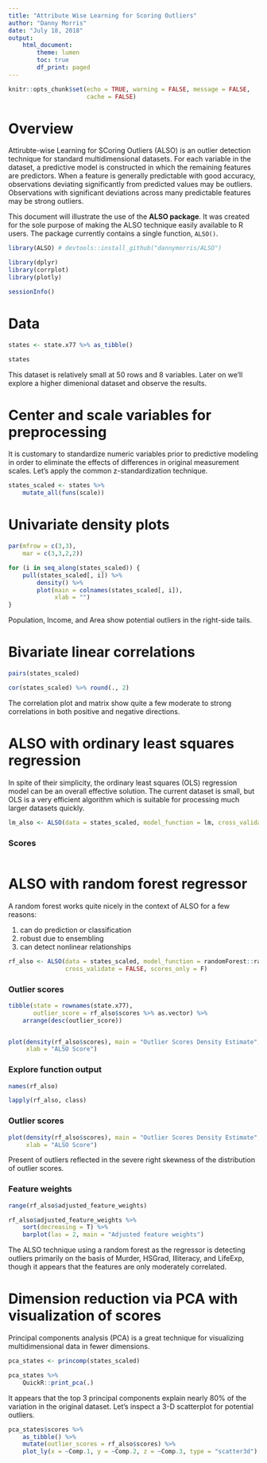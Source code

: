 ```yaml
---
title: "Attribute Wise Learning for Scoring Outliers"
author: "Danny Morris"
date: "July 18, 2018"
output: 
    html_document:
        theme: lumen
        toc: true
        df_print: paged
---
```


```r
knitr::opts_chunk$set(echo = TRUE, warning = FALSE, message = FALSE, 
                      cache = FALSE)
```

# Overview

Attirubte-wise Learning for SCoring Outliers (ALSO) is an outlier detection technique for standard multidimensional datasets. For each variable in the dataset, a predictive model is constructed in which the remaining features are predictors. When a feature is generally predictable with good accuracy, observations deviating significantly from predicted values may be outliers. Observations with significant deviations across many predictable features may be strong outliers.

This document will illustrate the use of the **ALSO package**. It was created for the sole purpose of making the ALSO technique easily available to R users. The package currently contains a single function, `ALSO()`.

```r
library(ALSO) # devtools::install_github("dannymorris/ALSO")

library(dplyr)
library(corrplot)
library(plotly)

sessionInfo()
```

# Data

```r
states <- state.x77 %>% as_tibble()

states
```

This dataset is relatively small at 50 rows and 8 variables. Later on we'll explore a higher dimenional dataset and observe the results.

# Center and scale variables for preprocessing

It is customary to standardize numeric variables prior to predictive modeling in order to eliminate the effects of differences in original measurement scales. Let's apply the common z-standardization technique.

```r
states_scaled <- states %>%
    mutate_all(funs(scale))
```

# Univariate density plots

```r
par(mfrow = c(3,3),
    mar = c(3,3,2,2))

for (i in seq_along(states_scaled)) {
    pull(states_scaled[, i]) %>%
        density() %>%
        plot(main = colnames(states_scaled[, i]),
             xlab = "")
}
```

Population, Income, and Area show potential outliers in the right-side tails.

# Bivariate linear correlations

```r
pairs(states_scaled)

cor(states_scaled) %>% round(., 2)
```

The correlation plot and matrix show quite a few moderate to strong correlations in both positive and negative directions.

# ALSO with ordinary least squares regression

In spite of their simplicity, the ordinary least squares (OLS) regression model can be an overall effective solution. The current dataset is small, but OLS is a very efficient algorithm which is suitable for processing much larger datasets quickly. 

```r
lm_also <- ALSO(data = states_scaled, model_function = lm, cross_validate = F)
```

### Scores

```r

```

# ALSO with random forest regressor

A random forest works quite nicely in the context of ALSO for a few reasons:

1. can do prediction or classification
2. robust due to ensembling
3. can detect nonlinear relationships

```r
rf_also <- ALSO(data = states_scaled, model_function = randomForest::randomForest,
                cross_validate = FALSE, scores_only = F)
```

### Outlier scores

```r
tibble(state = rownames(state.x77), 
       outlier_score = rf_also$scores %>% as.vector) %>%
    arrange(desc(outlier_score))


plot(density(rf_also$scores), main = "Outlier Scores Density Estimate",
     xlab = "ALSO Score")
```

### Explore function output

```r
names(rf_also)

lapply(rf_also, class)
```

### Outlier scores

```r
plot(density(rf_also$scores), main = "Outlier Scores Density Estimate",
     xlab = "ALSO Score")
```

Present of outliers reflected in the severe right skewness of the distribution of outlier scores.

### Feature weights

```r
range(rf_also$adjusted_feature_weights)

rf_also$adjusted_feature_weights %>% 
    sort(decreasing = T) %>%
    barplot(las = 2, main = "Adjusted feature weights")
```

The ALSO technique using a random forest as the regressor is detecting outliers primarily on the basis of Murder, HSGrad, Illiteracy, and LifeExp, though it appears that the features are only moderately correlated.

# Dimension reduction via PCA with visualization of scores

Principal components analysis (PCA) is a great technique for visualizing multidimensional data in fewer dimensions. 

```r
pca_states <- princomp(states_scaled)

pca_states %>%
    QuickR::print_pca(.)
```

It appears that the top 3 principal components explain nearly 80% of the variation in the original dataset. Let's inspect a 3-D scatterplot for potential outliers.

```r
pca_states$scores %>%
    as_tibble() %>%
    mutate(outlier_scores = rf_also$scores) %>%
    plot_ly(x = ~Comp.1, y = ~Comp.2, z = ~Comp.3, type = "scatter3d")
```
